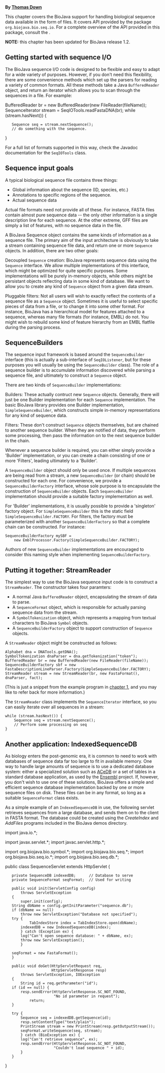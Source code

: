 '''By [mailto:td2@sanger.ac.uk Thomas Down]'''

This chapter covers the BioJava support for handling biological sequence data available in the form of files. It covers API provided by the package <code>org.biojava.bio.seq.io</code>. For a complete overview of the API provided in this package, consult the {{JavaDoc:Documentation}}. 


'''NOTE:''' this chapter has been updated for BioJava release 1.2. 

== Getting started with sequence I/O ==

The BioJava sequence I/O code is designed to be flexible and easy to adapt for a wide variety of purposes. However, if you don't need this flexibility, there are some convenience methods which set up the parsers for reading a variety of common formats. All these methods take a Java <code>BufferedReader</code> object, and return an iterator which allows you to scan through the sequences in a file. For example: 

<java>BufferedReader br = new BufferedReader(new FileReader(fileName));
SequenceIterator stream = SeqIOTools.readFastaDNA(br);
while (stream.hasNext()) {
    Sequence seq = stream.nextSequence();
    // do something with the sequence.
}</java>

For a full list of formats supported in this way, check the Javadoc documentation for the <code>SeqIOTools</code> class.

== Sequence input goals ==

A typical biological sequence file contains three things: 

* Global information about the sequence (ID, species, etc.) 
* Annotations to specific regions of the sequence. 
* Actual sequence data 

Actual file formats need not provide all of these. For instance, FASTA files contain almost pure sequence data -- the only other information is a single description line for each sequence. At the other extreme, GFF files are simply a list of features, with no sequence data in the file. 

A BioJava Sequence object contains the same kinds of information as a sequence file. The primary aim of the input architecture is obviously to take a stream containing sequence file data, and return one or more <code>Sequence</code> objects. In addition, there are two other goals: 

; Decoupled <code>Sequence</code> creation: BioJava represents sequence data using the <code>Sequence</code> interface. We allow multiple implementations of this interface, which might be optimized for quite specific purposes. Some implementations will be purely in-memory objects, while others might be persistant objects reflecting data in some kind of database. We want to allow you to create any kind of <code>Sequence</code> object from a given data stream.

; Pluggable filters: Not all users will wish to exactly reflect the contents of a sequence file as a <code>Sequence</code> object. Sometimes it is useful to select specific pieces of data from a file, or to change it into some other format. For instance, BioJava has a hierarchical model for features attached to a sequence, whereas many file formats (for instance, EMBL) do not. You might wish to rebuild some kind of feature hierarchy from an EMBL flatfile during the parsing process.

== SequenceBuilders ==

The sequence input framework is based around the <code>SequenceBuilder</code> interface (this is actually a sub-interface of <code>SeqIOListener</code>, but for these purposes you will usually be using the <code>SequenceBuilder</code> class). The role of a sequence builder is to accumulate information discovered while parsing a sequence file, and ultimately to construct a <code>Sequence</code> object. 

There are two kinds of <code>SequenceBuilder</code> implementations: 

; Builders: These actually contruct new <code>Sequence</code> objects. Generally, there will just be one Builder implementation for each <code>Sequence</code> implementation. The basic BioJava library provides one Builder implementation, <code>SimpleSequenceBuilder</code>, which constructs simple in-memory representations for any kind of sequence data.

; Filters: These don't construct <code>Sequence</code> objects themselves, but are chained to another sequence builder. When they are notified of data, they perform some processing, then pass the information on to the next sequence builder in the chain.

Whenever a sequence builder is required, you can either simply provide a 'Builder' implementation, or you can create a chain consisting of one or more 'Filters', leading ultimately to a 'Builder'. 

A <code>SequenceBuilder</code> object should only be used once. If multiple sequences are being read from a stream, a new <code>SequenceBuilder</code> (or chain) should be constructed for each one. For convenience, we provide a <code>SequenceBuilderFactory</code> interface, whose sole purpose is to encapsulate the construction of <code>SequenceBuilder</code> objects. Each <code>SequenceBuilder</code> implementation should provide a suitable factory implementation as well. 

For 'Builder' implementations, it is usually possible to provide a 'singleton' factory object. For <code>SimpleSequenceBuilder</code> this is the static field <code>SimpleSequenceBuilder.FACTORY</code>. For filters, the factory must be parameterized with another <code>SequenceBuilderFactory</code> so that a complete chain can be constructed. For instance: 

<pre>SequenceBuilderFactory mySBF = 
    new EmblProcessor.Factory(SimpleSequenceBuilder.FACTORY);</pre>

Authors of new <code>SequenceBuilder</code> implementations are encouraged to consider this naming style when implementing <code>SequenceBuilderFactory</code>.

== Putting it together: StreamReader ==

The simplest way to use the BioJava sequence input code is to construct a <code>StreamReader</code>. The constructor takes four paramters: 

* A normal Java <code>BufferedReader</code> object, encapsulating the stream of data to parse. 
* A <code>SequenceFormat</code> object, which is responsible for actually parsing sequence data from the stream. 
* A <code>SymbolTokenization</code> object, which represents a mapping from textual characters to BioJava <code>Symbol</code> objects. 
* A <code>SequenceBuilderFactory</code> object to support construction of <code>Sequence</code> objects. 

A <code>StreamReader</code> object might be constructed as follows: 

<pre>Alphabet dna = DNATools.getDNA();
SymbolTokenization dnaParser = dna.getTokenization("token");
BufferedReader br = new BufferedReader(new FileReader(fileName));
SequenceBuilderFactory sbf = new FastaDescriptionLineParser.Factory(SimpleSequenceBuilder.FACTORY);
StreamReader stream = new StreamReader(br, new FastaFormat(), dnaParser, fact);</pre>

(This is just a snippet from the example program in [[BioJava:Tutorial:Symbols and SymbolLists|chapter 1]], and you may like to refer back for more information.)

The <code>StreamReader</code> class implements the <code>SequenceIterator</code> interface, so you can easily iterate over all sequences in a stream: 

<pre>while (stream.hasNext()) {
    Sequence seq = stream.nextSequence();
    // Perform some processing on seq
}</pre>

== Another application: IndexedSequenceDB ==

As biology enters the post-genomic era, it is common to need to work with databases of sequence data far too large to fit in available memory. One way to handle large amounts of sequence is to use a dedicated database system: either a specialized solution such as [http://www.acedb.org/ ACeDB] or a set of tables in a standard database application, as used by the [http://www.ensembl.org/ Ensembl] project. If, however, you don't wish to use one of these solutions, BioJava offers a simple and efficient sequence database implementation backed by one or more sequence files on disk. These files can be in any format, so long as a suitable <code>SequenceFormat</code> class exists. 

As a simple example of an <code>IndexedSequenceDB</code> in use, the following servlet retrieves sequences from a large database, and sends them on to the client in FASTA format. The database could be created using the ''CreateIndex'' and ''AddFiles'' programs included in the BioJava demos directory.

<java>import java.io.*;

import javax.servlet.*;
import javac.servlet.http.*;

import org.biojava.bio.symbol.*;
import org.biojava.bio.seq.*;
import org.biojava.bio.seq.io.*;
import org.biojava.bio.seq.db.*;

public class SequenceServlet extends HttpServlet {
    private SequenceDB indexedDB;      // Database to serve
    private SequenceFormat seqFormat;  // Used for writing

    public void init(ServletConfig config) 
        throws ServletException
    {
        super.init(config);
	String dbName = config.getInitParameter("sequence.db");
	if (dbName == null)
	    throw new ServletException("Database not specified");
	try {
            TabIndexStore index = TabIndexStore.open(dbName);
	    indexedDB = new IndexedSequenceDB(index);
        } catch (Exception ex) {
	    log("Can't open sequence database: " + dbName, ex);
	    throw new ServletException();
        }

	seqFormat = new FastaFormat();
    }

    public void doGet(HttpServletRequest req,
                      HttpServletResponse resp)
        throws ServletException, IOException
    {
        String id = req.getParameter("id");
	if (id == null) {
	    resp.sendError(HttpServletResponse.SC_NOT_FOUND,
	                   "No id parameter in request");
            return;
	}

	try {
	    Sequence seq = indexedDB.getSequence(id);
	    resp.setContentType("text/plain");
	    PrintStream stream = new PrintStream(resp.getOutputStream());
	    seqFormat.writeSequence(seq, stream);
        } catch (BioException ex) {
	    log("Can't retrieve sequence", ex);
	    resp.sendError(HttpServletResponse.SC_NOT_FOUND,
	                   "Couldn't load sequence " + id);
        }
    }
}</java>

{{Tutorial:Footer}}